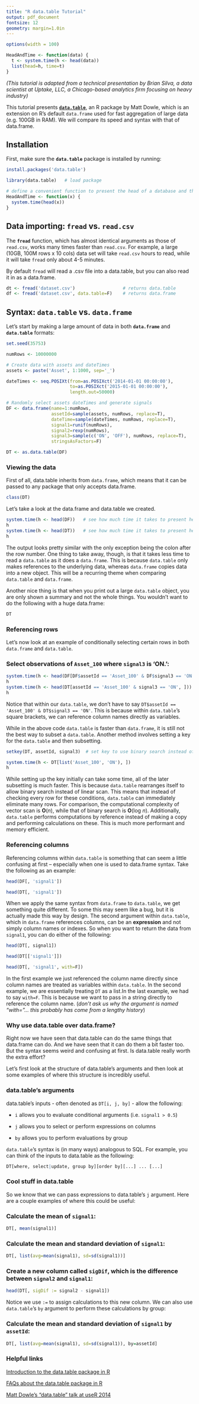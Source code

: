 ---
title: "R data.table Tutorial"
output: pdf_document
fontsize: 12
geometry: margin=1.0in
---

```{r set-options, echo=FALSE}
options(width = 100)
```

```{r, echo=F}
HeadAndTime <- function(data) {
  t <- system.time(h <- head(data))
  list(head=h, time=t)
}
```

*(This tutorial is adapted from a technical presentation by Brian Silva, a data scientist at Uptake, LLC, a Chicago-based analytics firm focusing on heavy industry)*

This tutorial presents [**`data.table`**](http://cran.r-project.org/web/packages/data.table/index.html), an R package by Matt Dowle, which is an extension on R's default `data.frame` used for fast aggregation of large data (e.g. 100GB in RAM). We will compare its speed and syntax with that of data.frame.


## Installation

First, make sure the **`data.table`** package is installed by running:

```{r eval=F, results='hide'}
install.packages('data.table')
```

```{r echo=FALSE, results='hide'}
library(data.table)   # load package
```

```{r echo=FALSE}
# define a convenient function to present the head of a database and the time R takes to do so
HeadAndTime <- function(x) {
  system.time(head(x))
}
```

## Data importing: **`fread`** vs. **`read.csv`**

The **`fread`** function, which has almost identical arguments as those of `read.csv`, works many times faster than `read.csv`. For example, a large (10GB, 100M rows x 10 cols) data set will take `read.csv` hours to read, while it will take `fread` only about 4-5 minutes.

By default `fread` will read a .csv file into a data.table, but you can also read it in as a data.frame.

```{r, eval=F}
dt <- fread('dataset.csv')                  # returns data.table
df <- fread('dataset.csv', data.table=F)    # returns data.frame
```


## Syntax: **`data.table`** vs. **`data.frame`**

Let's start by making a large amount of data in both **`data.frame`** and **`data.table`** formats:

```{r}
set.seed(35753)

numRows <- 10000000

# Create data with assets and dateTimes
assets <- paste('Asset', 1:1000, sep='_')

dateTimes <- seq.POSIXt(from=as.POSIXct('2014-01-01 00:00:00'), 
                        to=as.POSIXct('2015-01-01 00:00:00'), 
                        length.out=50000)

# Randomly select assets dateTimes and generate signals
DF <- data.frame(name=1:numRows, 
                 assetId=sample(assets, numRows, replace=T), 
                 dateTime=sample(dateTimes, numRows, replace=T), 
                 signal1=runif(numRows), 
                 signal2=rexp(numRows), 
                 signal3=sample(c('ON', 'OFF'), numRows, replace=T),
                 stringsAsFactors=F)

DT <- as.data.table(DF)
```

### Viewing the data

First of all, data.table inherits from `data.frame`, which means that it can be passed to any package that only accepts data.frame.

```{r}
class(DT)
```

Let's take a look at the data.frame and data.table we created.

```{r}
system.time(h <- head(DF))   # see how much time it takes to present head of data.frame
h
system.time(h <- head(DT))   # see how much time it takes to present head of data.table
h
```

The output looks pretty similar with the only exception being the colon after the row number. One thing to take away, though, is that it takes less time to read a `data.table` as it does a `data.frame`. This is because `data.table` only makes references to the underlying data, whereas `data.frame` copies data into a new object. This will be a recurring theme when comparing `data.table` and `data.frame`. 

Another nice thing is that when you print out a large `data.table` object, you are only shown a summary and not the whole things. You wouldn't want to do the following with a huge data.frame:

```{r}
DT
```


### Referencing rows

Let's now look at an example of conditionally selecting certain rows in both `data.frame` and `data.table`.


### Select observations of `Asset_100` where `signal3` is 'ON.':


```{r}
system.time(h <- head(DF[DF$assetId == 'Asset_100' & DF$signal3 == 'ON', ]))
h
system.time(h <- head(DT[assetId == 'Asset_100' & signal3 == 'ON', ]))
h
```

Notice that within our `data.table`, we don't have to say `DT$assetId == 'Asset_100' & DT$signal3 == 'ON'`.  This is because within `data.table`'s square brackets, we can reference column names directly as variables.

While in the above code `data.table` is faster than `data.frame`, it is still not the best way to subset a `data.table`. Another method involves setting a key for the `data.table` and then subsetting.

```{r}
setkey(DT, assetId, signal3)  # set key to use binary search instead of linear scan

system.time(h <- DT[list('Asset_100', 'ON'), ])
h
```

While setting up the key initially can take some time, all of the later subsetting is much faster. This is because `data.table` rearranges itself to allow binary search instead of linear scan. This means that instead of checking every row for these conditions, `data.table` can immediately eliminate many rows. For comparison, the computational complexity of vector scan is **O**(*n*), while that of binary search is **O**(log *n*). Additionally, `data.table` performs computations by reference instead of making a copy and performing calculations on these. This is much more performant and memory efficient.


### Referencing columns

Referencing columns within `data.table` is something that can seem a little confusing at first -- especially when one is used to data.frame syntax. Take the following as an example:

```{r}
head(DF[, 'signal1'])

head(DT[, 'signal1'])
```

When we apply the same syntax from `data.frame` to `data.table`, we get something quite different. To some this may seem like a bug, but it is actually made this way by design. The second argument within `data.table`, which in `data.frame` references columns, can be an **expression** and not simply column names or indexes. So when you want to return the data from `signal1`, you can do either of the following:

```{r}
head(DT[, signal1])

head(DT[['signal1']])

head(DT[, 'signal1', with=F])
```

In the first example we just referenced the column name directly since column names are treated as variables within `data.table`. In the second example, we are essentially treating `DT` as a list.In the last example, we had to say `with=F`. This is because we want to pass in a string directly to reference the column name. (*don't ask us why the argument is named "with="... this probably has come from a lengthy history*)


### Why use data.table over data.frame?

Right now we have seen that data.table can do the same things that data.frame can do. And we have seen that it can do them a bit faster too. But the syntax seems weird and confusing at first. Is data.table really worth the extra effort?

Let's first look at the structure of data.table's arguments and then look at some examples of where this structure is incredibly useful.

### data.table's arguments

data.table's inputs - often denoted as `DT[i, j, by]` - allow the following:

- `i` allows you to evaluate conditional arguments (i.e. `signal1 > 0.5`)

- `j` allows you to select or perform expressions on columns

- `by` allows you to perform evaluations by group


`data.table`'s syntax is (in many ways) analogous to SQL. For example, you can think of the inputs to data.table as the following:

```{r eval=F}
DT[where, select|update, group by][order by][...] ... [...]
```


### Cool stuff in data.table

So we know that we can pass expressions to data.table's `j` argument.  Here are a couple examples of where this could be useful:

### Calculate the mean of `signal1`:

```{r}
DT[, mean(signal1)]
```

### Calculate the mean and standard deviation of `signal1`:

```{r}
DT[, list(avg=mean(signal1), sd=sd(signal1))]
```

### Create a new column called `sigDif`, which is the difference between `signal2` and `signal1`:

```{r}
head(DT[, sigDif := signal2 - signal1])
```

Notice we use `:=` to assign calculations to this new column.  We can also use `data.table`'s `by` argument to perform these calculations by group:

### Calculate the mean and standard deviation of `signal1` by `assetId`:

```{r}
DT[, list(avg=mean(signal1), sd=sd(signal1)), by=assetId]
```

### Helpful links

[Introduction to the data.table package in R](http://datatable.r-forge.r-project.org/datatable-intro.pdf)

[FAQs about the data.table package in R](http://cran.r-project.org/web/packages/data.table/vignettes/datatable-faq.pdf)

[Matt Dowle's "data.table" talk at useR 2014](https://www.youtube.com/watch?v=qLrdYhizEMg)